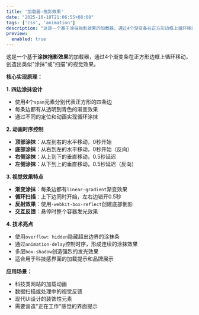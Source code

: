 ```yaml
---
title: '加载器-拖影效果'
date: "2025-10-18T21:06:55+08:00"
tags: ['css', 'animation']
description: "这是一个基于涂抹拖影效果的加载器，通过4个渐变条在正方形边框上循环移动，创造出类似涂抹或扫描的视觉效果。"
preview:
  enabled: true
---
```


这是一个基于**涂抹拖影效果**的加载器，通过4个渐变条在正方形边框上循环移动，创造出类似"涂抹"或"扫描"的视觉效果。

**核心实现原理：**

**1. 四边涂抹设计**

- 使用4个`span`元素分别代表正方形的四条边
- 每条边都有从透明到青色的渐变效果
- 通过不同的定位和动画实现循环涂抹

**2. 动画时序控制**

- **顶部涂抹**：从左到右的水平移动，0秒开始
- **底部涂抹**：从右到左的水平移动，0秒开始（反向）
- **右侧涂抹**：从上到下的垂直移动，0.5秒延迟
- **左侧涂抹**：从下到上的垂直移动，0.5秒延迟（反向）

**3. 视觉效果特点**

- **渐变涂抹**：每条边都有`linear-gradient`渐变效果
- **循环扫描**：上下边同时开始，左右边错开0.5秒
- **反射效果**：使用`-webkit-box-reflect`创建底部倒影
- **交互反馈**：悬停时整个容器发光效果

**4. 技术亮点**

- 使用`overflow: hidden`隐藏超出边界的涂抹条
- 通过`animation-delay`控制时序，形成连续的涂抹效果
- 多层`box-shadow`创造强烈的发光效果
- 适合用于科技感界面的加载提示和品牌展示

**应用场景：**

- 科技类网站的加载动画
- 数据扫描或处理中的视觉反馈
- 现代UI设计的装饰性元素
- 需要营造"正在工作"感觉的界面提示


<CodeViewer postId="loader-smear" />
